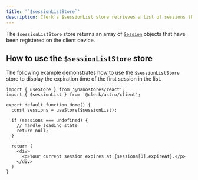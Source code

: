 ```yaml
---
title: '`$sessionListStore`'
description: Clerk's $sessionList store retrieves a list of sessions that have been registered on the client device.
---
```


The `$sessionListStore` store returns an array of [`Session`](https://clerk.com/docs/references/javascript/session) objects that have been registered on the client device.

## How to use the `$sessionListStore` store

The following example demonstrates how to use the `$sessionListStore` store to display the expiration time of the first session in the list.

```tsx {{ prettier: false, filename: 'session-list.tsx' }}
import { useStore } from '@nanostores/react';
import { $sessionList } from '@clerk/astro/client';

export default function Home() {
  const sessions = useStore($sessionList);

  if (sessions === undefined) {
    // handle loading state
    return null;
  }

  return (
    <div>
      <p>Your current session expires at {sessions[0].expireAt}.</p>
    </div>
  )
}
```
